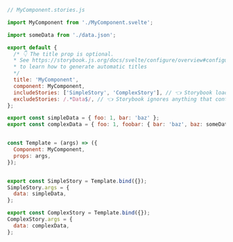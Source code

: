 ```js
// MyComponent.stories.js

import MyComponent from './MyComponent.svelte';

import someData from './data.json';

export default {
  /* 👇 The title prop is optional.
  * See https://storybook.js.org/docs/svelte/configure/overview#configure-story-loading
  * to learn how to generate automatic titles
  */
  title: 'MyComponent', 
  component: MyComponent,
  includeStories: ['SimpleStory', 'ComplexStory'], // 👈 Storybook loads these stories
  excludeStories: /.*Data$/, // 👈 Storybook ignores anything that contains Data
};

export const simpleData = { foo: 1, bar: 'baz' };
export const complexData = { foo: 1, foobar: { bar: 'baz', baz: someData } };


const Template = (args) => ({
  Component: MyComponent,
  props: args,
});


export const SimpleStory = Template.bind({});
SimpleStory.args = {
  data: simpleData,
};

export const ComplexStory = Template.bind({});
ComplexStory.args = {
  data: complexData,
};
```